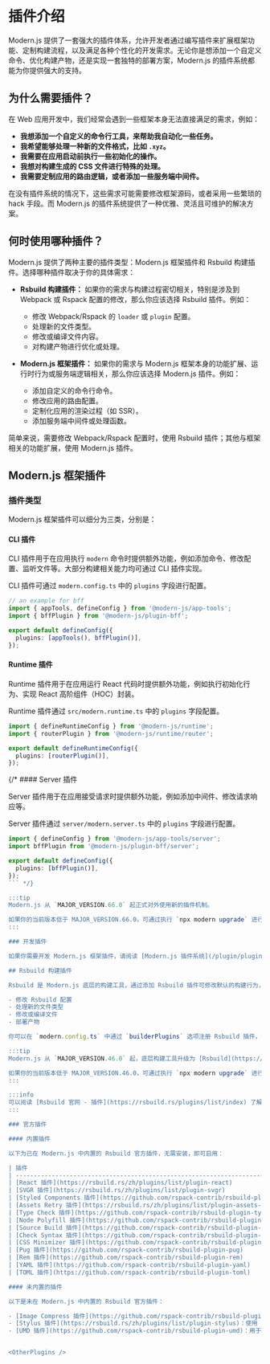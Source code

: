 # 插件介绍

Modern.js 提供了一套强大的插件体系，允许开发者通过编写插件来扩展框架功能、定制构建流程，以及满足各种个性化的开发需求。无论你是想添加一个自定义命令、优化构建产物，还是实现一套独特的部署方案，Modern.js 的插件系统都能为你提供强大的支持。

## 为什么需要插件？

在 Web 应用开发中，我们经常会遇到一些框架本身无法直接满足的需求，例如：

- **我想添加一个自定义的命令行工具，来帮助我自动化一些任务。**
- **我希望能够处理一种新的文件格式，比如 `.xyz`。**
- **我需要在应用启动前执行一些初始化的操作。**
- **我想对构建生成的 CSS 文件进行特殊的处理。**
- **我需要定制应用的路由逻辑，或者添加一些服务端中间件。**

在没有插件系统的情况下，这些需求可能需要修改框架源码，或者采用一些繁琐的 hack 手段。而 Modern.js 的插件系统提供了一种优雅、灵活且可维护的解决方案。

## 何时使用哪种插件？

Modern.js 提供了两种主要的插件类型：Modern.js 框架插件和 Rsbuild 构建插件。选择哪种插件取决于你的具体需求：

- **Rsbuild 构建插件：** 如果你的需求与构建过程密切相关，特别是涉及到 Webpack 或 Rspack 配置的修改，那么你应该选择 Rsbuild 插件。例如：

  - 修改 Webpack/Rspack 的 `loader` 或 `plugin` 配置。
  - 处理新的文件类型。
  - 修改或编译文件内容。
  - 对构建产物进行优化或处理。

- **Modern.js 框架插件：** 如果你的需求与 Modern.js 框架本身的功能扩展、运行时行为或服务端逻辑相关，那么你应该选择 Modern.js 插件。例如：
  - 添加自定义的命令行命令。
  - 修改应用的路由配置。
  - 定制化应用的渲染过程（如 SSR）。
  - 添加服务端中间件或处理函数。

简单来说，需要修改 Webpack/Rspack 配置时，使用 Rsbuild 插件；其他与框架相关的功能扩展，使用 Modern.js 插件。

## Modern.js 框架插件

### 插件类型

Modern.js 框架插件可以细分为三类，分别是：

#### CLI 插件

CLI 插件用于在应用执行 `modern` 命令时提供额外功能，例如添加命令、修改配置、监听文件等。大部分构建相关能力均可通过 CLI 插件实现。

CLI 插件可通过 `modern.config.ts` 中的 `plugins` 字段进行配置。

```ts title="modern.config.ts"
// an example for bff
import { appTools, defineConfig } from '@modern-js/app-tools';
import { bffPlugin } from '@modern-js/plugin-bff';

export default defineConfig({
  plugins: [appTools(), bffPlugin()],
});
```

#### Runtime 插件

Runtime 插件用于在应用运行 React 代码时提供额外功能，例如执行初始化行为、实现 React 高阶组件（HOC）封装。

Runtime 插件通过 `src/modern.runtime.ts` 中的 `plugins` 字段配置。

```ts title="src/modern.runtime.ts"
import { defineRuntimeConfig } from '@modern-js/runtime';
import { routerPlugin } from '@modern-js/runtime/router';

export default defineRuntimeConfig({
  plugins: [routerPlugin()],
});
```

{/\* #### Server 插件

Server 插件用于在应用接受请求时提供额外功能，例如添加中间件、修改请求响应等。

Server 插件通过 `server/modern.server.ts` 中的 `plugins` 字段进行配置。

````ts title="src/modern.server.ts"
import { defineConfig } from '@modern-js/app-tools/server';
import bffPlugin from '@modern-js/plugin-bff/server';

export default defineConfig({
  plugins: [bffPlugin()],
});
``` */}

:::tip
Modern.js 从 `MAJOR_VERSION.66.0` 起正式对外使用新的插件机制。

如果你的当前版本低于 MAJOR_VERSION.66.0，可通过执行 `npx modern upgrade` 进行升级。
:::

### 开发插件

如果你需要开发 Modern.js 框架插件，请阅读 [Modern.js 插件系统](/plugin/plugin-system) 获取更多信息。

## Rsbuild 构建插件

Rsbuild 是 Modern.js 底层的构建工具，通过添加 Rsbuild 插件可修改默认的构建行为，添加各类额外功能，包括但不限于：

- 修改 Rsbuild 配置
- 处理新的文件类型
- 修改或编译文件
- 部署产物

你可以在 `modern.config.ts` 中通过 `builderPlugins` 选项注册 Rsbuild 插件，详见 [builderPlugins 构建插件](/configure/app/builder-plugins.html)。

:::tip
Modern.js 从 `MAJOR_VERSION.46.0` 起，底层构建工具升级为 [Rsbuild](https://rsbuild.rs/)。

如果你的当前版本低于 MAJOR_VERSION.46.0，可通过执行 `npx modern upgrade` 进行升级。
:::

:::info
可以阅读 [Rsbuild 官网 - 插件](https://rsbuild.rs/plugins/list/index) 了解更多 Rsbuild 插件体系内容。
:::

### 官方插件

#### 内置插件

以下为已在 Modern.js 中内置的 Rsbuild 官方插件，无需安装，即可启用：

| 插件                                                                                         | 介绍                                                                                     | Modern.js 链接                                                                                                                        |
| -------------------------------------------------------------------------------------------- | ---------------------------------------------------------------------------------------- | ------------------------------------------------------------------------------------------------------------------------------------- |
| [React 插件](https://rsbuild.rs/zh/plugins/list/plugin-react)                               | 提供对 React 的支持                                                                      | -                                                                                                                                     |
| [SVGR 插件](https://rsbuild.rs/zh/plugins/list/plugin-svgr)                                 | 支持将 SVG 图片转换为一个 React 组件                                                     | [output.disableSvgr](/configure/app/output/disable-svgr)<br />[output.svgDefaultExport](/configure/app/output/svg-default-export)     |
| [Styled Components 插件](https://github.com/rspack-contrib/rsbuild-plugin-styled-components) | 提供对 styled-components 的编译时支持                                                    | [tools.styledComponents](/configure/app/tools/styled-components.html)                                                                 |
| [Assets Retry 插件](https://rsbuild.rs/zh/plugins/list/plugin-assets-retry)                 | 用于在静态资源加载失败时自动发起重试请求                                                 | [output.assetsRetry](/configure/app/output/assets-retry.html)                                                                         |
| [Type Check 插件](https://github.com/rspack-contrib/rsbuild-plugin-type-check)               | 用于在单独的进程中运行 TypeScript 类型检查                                               | [output.disableTsChecker](/configure/app/output/disable-ts-checker.html)<br />[tools.tsChecker](/configure/app/tools/ts-checker.html) |
| [Node Polyfill 插件](https://github.com/rspack-contrib/rsbuild-plugin-node-polyfill)         | 用于注入 Node 核心模块在浏览器端的 polyfills                                             | [output.disableNodePolyfill](/configure/app/output/disable-node-polyfill.html)                                                        |
| [Source Build 插件](https://github.com/rspack-contrib/rsbuild-plugin-source-build)           | 用于 monorepo 场景，支持引用其他子目录的源代码，并完成构建和热更新                       | [experiments.sourceBuild](/configure/app/experiments/source-build.html)                                                               |
| [Check Syntax 插件](https://github.com/rspack-contrib/rsbuild-plugin-check-syntax)           | 用于分析产物的语法兼容性，判断是否存在导致兼容性问题的高级语法                           | [security.checkSyntax](/configure/app/security/check-syntax.html)                                                                     |
| [CSS Minimizer 插件](https://github.com/rspack-contrib/rsbuild-plugin-css-minimizer)         | 用于自定义 CSS 压缩工具，切换到 [cssnano](https://cssnano.co/) 或其他工具进行 CSS 压缩   | [tools.minifyCss](/configure/app/tools/minify-css.html)                                                                               |
| [Pug 插件](https://github.com/rspack-contrib/rsbuild-plugin-pug)                             | 提供对 Pug 模板引擎的支持                                                                | [tools.pug](/configure/app/tools/pug.html)                                                                                            |
| [Rem 插件](https://github.com/rspack-contrib/rsbuild-plugin-rem)                             | 用于实现移动端页面的 rem 自适应布局                                                      | [output.convertToRem](/configure/app/output/convert-to-rem.html)                                                                      |
| [YAML 插件](https://github.com/rspack-contrib/rsbuild-plugin-yaml)                           | 用于引用 YAML 文件，并将其转换为 JavaScript 对象                                         | [YAML 文件](/guides/basic-features/static-assets/json-files.html#yaml-文件)                                                                         |
| [TOML 插件](https://github.com/rspack-contrib/rsbuild-plugin-toml)                           | 用于引用 TOML 文件，并将其转换为 JavaScript 对象                                         | [TOML 文件](/guides/basic-features/static-assets/json-files.html#toml-文件)                                                                       |

#### 未内置的插件

以下是未在 Modern.js 中内置的 Rsbuild 官方插件：

- [Image Compress 插件](https://github.com/rspack-contrib/rsbuild-plugin-image-compress)：将项目中用到的图片资源进行压缩处理。
- [Stylus 插件](https://rsbuild.rs/zh/plugins/list/plugin-stylus)：使用 Stylus 作为 CSS 预处理器。
- [UMD 插件](https://github.com/rspack-contrib/rsbuild-plugin-umd)：用于构建 UMD 格式的产物。


<OtherPlugins />
````
